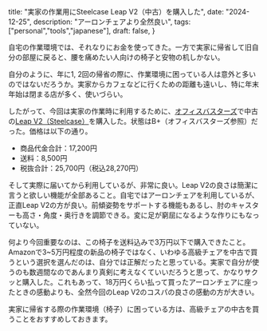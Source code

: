   title: "実家の作業用にSteelcase Leap V2（中古）を購入した",
  date: "2024-12-25",
  description: "アーロンチェアより全然良い",
  tags: ["personal","tools","japanese"],
  draft: false,
}


自宅の作業環境では、それなりにお金を使ってきた。一方で実家に帰省して旧自分の部屋に戻ると、腰を痛めたい人向けの椅子と安物の机しかない。

自分のように、年に1, 2回の帰省の際に、作業環境に困っている人は意外と多いのではないだろうか。実家からカフェなどに行くための距離も遠いし、特に年末年始は閉まる店が多く、使いづらい。

したがって、今回は実家の作業時に利用するために、[オフィスバスターズ](https://www.officebusters.com/)で中古の[Leap V2（Steelcase）](https://jp.steelcase.com/products/steelcase-leap?variant=44802382430375)を購入した。状態はB+（オフィスバスターズ参照）だった。価格は以下の通り。

- 商品代金合計：17,200円
- 送料：8,500円
- 税抜合計：25,700円（税込28,270円）

そして実際に届いてから利用しているが、非常に良い。Leap V2の良さは簡潔に言うと欲しい機能が全部あること。自宅ではアーロンチェアを利用しているが、正直Leap V2の方が良い。前傾姿勢をサポートする機能もあるし、肘のキャスターも高さ・角度・奥行きを調節できる。変に足が窮屈になるような作りにもなっていない。

何より今回重要なのは、この椅子を送料込みで3万円以下で購入できたこと。Amazonで3~5万円程度の新品の椅子ではなく、いわゆる高級チェアを中古で買うという選択を選んだのは、自分では正解だったと思っている。実家で自分が使うのも数週間なのであんまり真剣に考えなくていいだろうと思って、かなりサクッと購入した。これもあって、18万円くらい払って買ったアーロンチェアに座ったときの感動よりも、全然今回のLeap V2のコスパの良さの感動の方が大きい。

実家に帰省する際の作業環境（椅子）に困っている方は、高級チェアの中古を買うことをおすすめしておきます。
